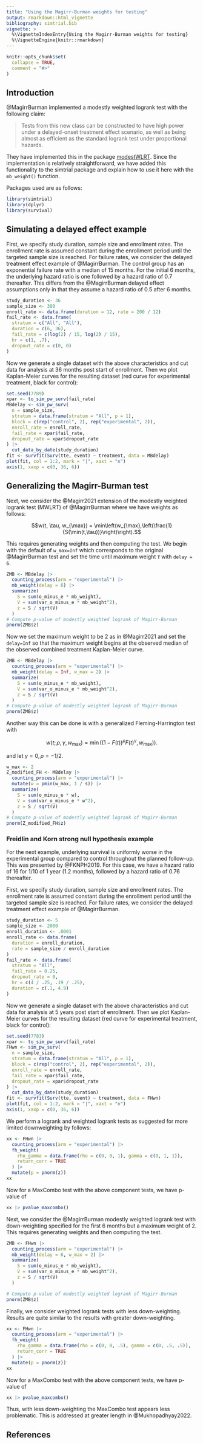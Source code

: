 ```yaml
---
title: "Using the Magirr-Burman weights for testing"
output: rmarkdown::html_vignette
bibliography: simtrial.bib
vignette: >
  %\VignetteIndexEntry{Using the Magirr-Burman weights for testing}
  %\VignetteEngine{knitr::rmarkdown}
---
```


```r
knitr::opts_chunk$set(
  collapse = TRUE,
  comment = "#>"
)
```

## Introduction

@MagirrBurman implemented a modestly weighted logrank test with the following claim:

> Tests from this new class can be constructed to have high power under a
> delayed-onset treatment effect scenario, as well as being almost as efficient
> as the standard logrank test under proportional hazards.

They have implemented this in the package [modestWLRT](https://github.com/dominicmagirr/modestWLRT).
Since the implementation is relatively straightforward, we have added this functionality to the simtrial package and explain how to use it here with the `mb_weight()` function.

Packages used are as follows:

```r
library(simtrial)
library(dplyr)
library(survival)
```

## Simulating a delayed effect example

First, we specify study duration, sample size and enrollment rates. The enrollment rate is assumed constant during the enrollment period until the targeted sample size is reached.
For failure rates, we consider the delayed treatment effect example of @MagirrBurman.
The control group has an exponential failure rate with a median of 15 months.
For the initial 6 months, the underlying hazard ratio is one followed by a hazard ratio of 0.7 thereafter.
This differs from the @MagirrBurman delayed effect assumptions only in that they assume a hazard ratio of 0.5 after 6 months.

```r
study_duration <- 36
sample_size <- 300
enroll_rate <- data.frame(duration = 12, rate = 200 / 12)
fail_rate <- data.frame(
  stratum = c("All", "All"),
  duration = c(6, 36),
  fail_rate = c(log(2) / 15, log(2) / 15),
  hr = c(1, .7),
  dropout_rate = c(0, 0)
)
```

Now we generate a single dataset with the above characteristics and cut data for analysis at 36 months post start of enrollment.
Then we plot Kaplan-Meier curves for the resulting dataset (red curve for experimental treatment, black for control):

```r
set.seed(7789)
xpar <- to_sim_pw_surv(fail_rate)
MBdelay <- sim_pw_surv(
  n = sample_size,
  stratum = data.frame(stratum = "All", p = 1),
  block = c(rep("control", 2), rep("experimental", 2)),
  enroll_rate = enroll_rate,
  fail_rate = xpar$fail_rate,
  dropout_rate = xpar$dropout_rate
) |>
  cut_data_by_date(study_duration)
fit <- survfit(Surv(tte, event) ~ treatment, data = MBdelay)
plot(fit, col = 1:2, mark = "|", xaxt = "n")
axis(1, xaxp = c(0, 36, 6))
```

## Generalizing the Magirr-Burman test

Next, we consider the @Magirr2021 extension of the modestly weighted logrank test (MWLRT) of  @MagirrBurman where we have weights as follows:

$$w(t, \tau, w_{\max}) = \min\left(w_{\max},\left(\frac{1}{S(\min(t,\tau))}\right)\right).$$

This requires generating weights and then computing the test.
We begin with the default of `w_max=Inf` which corresponds to the original @MagirrBurman test and set the time until maximum weight $\tau$ with `delay = 6`.

```r
ZMB <- MBdelay |>
  counting_process(arm = "experimental") |>
  mb_weight(delay = 6) |>
  summarize(
    S = sum(o_minus_e * mb_weight),
    V = sum(var_o_minus_e * mb_weight^2),
    z = S / sqrt(V)
  )
# Compute p-value of modestly weighted logrank of Magirr-Burman
pnorm(ZMB$z)
```

Now we set the maximum weight to be 2 as in @Magirr2021 and set the `delay=Inf` so that the maximum weight begins at the observed median of the observed combined treatment Kaplan-Meier curve.

```r
ZMB <- MBdelay |>
  counting_process(arm = "experimental") |>
  mb_weight(delay = Inf, w_max = 2) |>
  summarize(
    S = sum(o_minus_e * mb_weight),
    V = sum(var_o_minus_e * mb_weight^2),
    z = S / sqrt(V)
  )
# Compute p-value of modestly weighted logrank of Magirr-Burman
pnorm(ZMB$z)
```

Another way this can be done is with a generalized Fleming-Harrington test with

$$w(t; \rho, \gamma, w_{\max})= \min((1-F(t))^\rho F(t)^\gamma, w_{\max})).$$

and let $\gamma=0, \rho = -1/2.$

```r
w_max <- 2
Z_modified_FH <- MBdelay |>
  counting_process(arm = "experimental") |>
  mutate(w = pmin(w_max, 1 / s)) |>
  summarize(
    S = sum(o_minus_e * w),
    V = sum(var_o_minus_e * w^2),
    z = S / sqrt(V)
  )
# Compute p-value of modestly weighted logrank of Magirr-Burman
pnorm(Z_modified_FH$z)
```

### Freidlin and Korn strong null hypothesis example

For the next example, underlying survival is uniformly worse in the experimental group compared to control throughout the planned follow-up.
This was presented by @FKNPH2019. For this case, we have a hazard ratio of 16 for 1/10 of 1 year (1.2 months), followed by a hazard ratio of 0.76 thereafter.

First, we specify study duration, sample size and enrollment rates. The enrollment rate is assumed constant during the enrollment period until the targeted sample size is reached.
For failure rates, we consider the delayed treatment effect example of @MagirrBurman.

```r
study_duration <- 5
sample_size <- 2000
enroll_duration <- .0001
enroll_rate <- data.frame(
  duration = enroll_duration,
  rate = sample_size / enroll_duration
)
fail_rate <- data.frame(
  stratum = "All",
  fail_rate = 0.25,
  dropout_rate = 0,
  hr = c(4 / .25, .19 / .25),
  duration = c(.1, 4.9)
)
```

Now we generate a single dataset with the above characteristics and cut data for analysis at 5 years post start of enrollment.
Then we plot Kaplan-Meier curves for the resulting dataset (red curve for experimental treatment, black for control):

```r
set.seed(7783)
xpar <- to_sim_pw_surv(fail_rate)
FHwn <- sim_pw_surv(
  n = sample_size,
  stratum = data.frame(stratum = "All", p = 1),
  block = c(rep("control", 2), rep("experimental", 2)),
  enroll_rate = enroll_rate,
  fail_rate = xpar$fail_rate,
  dropout_rate = xpar$dropout_rate
) |>
  cut_data_by_date(study_duration)
fit <- survfit(Surv(tte, event) ~ treatment, data = FHwn)
plot(fit, col = 1:2, mark = "|", xaxt = "n")
axis(1, xaxp = c(0, 36, 6))
```

We perform a logrank and weighted logrank tests as suggested for more limited downweighting by follows:

```r
xx <- FHwn |>
  counting_process(arm = "experimental") |>
  fh_weight(
    rho_gamma = data.frame(rho = c(0, 0, 1), gamma = c(0, 1, 1)),
    return_corr = TRUE
  ) |>
  mutate(p = pnorm(z))
xx
```

Now for a MaxCombo test with the above component tests, we have p-value of

```r
xx |> pvalue_maxcombo()
```

Next, we consider the @MagirrBurman modestly weighted logrank test with down-weighting specified for the first 6 months but a maximum weight of 2.
This requires generating weights and then computing the test.

```r
ZMB <- FHwn |>
  counting_process(arm = "experimental") |>
  mb_weight(delay = 6, w_max = 2) |>
  summarize(
    S = sum(o_minus_e * mb_weight),
    V = sum(var_o_minus_e * mb_weight^2),
    z = S / sqrt(V)
  )

# Compute p-value of modestly weighted logrank of Magirr-Burman
pnorm(ZMB$z)
```

Finally, we consider weighted logrank tests with less down-weighting.
Results are quite similar to the results with greater down-weighting.

```r
xx <- FHwn |>
  counting_process(arm = "experimental") |>
  fh_weight(
    rho_gamma = data.frame(rho = c(0, 0, .5), gamma = c(0, .5, .5)),
    return_corr = TRUE
  ) |>
  mutate(p = pnorm(z))
xx
```

Now for a MaxCombo test with the above component tests, we have p-value of

```r
xx |> pvalue_maxcombo()
```

Thus, with less down-weighting the MaxCombo test appears less problematic.
This is addressed at greater length in @Mukhopadhyay2022.

## References
